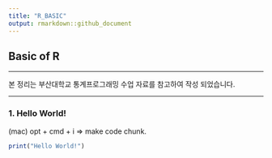 ```yaml
---
title: "R_BASIC"
output: rmarkdown::github_document
---
```



## Basic of R

<hr>
본 정리는 부산대학교 통계프로그래밍 수업 자료를 참고하여 작성 되었습니다.
<hr>

### 1. Hello World!

(mac) opt + cmd + i => make code chunk.

```r
print("Hello World!")
```

